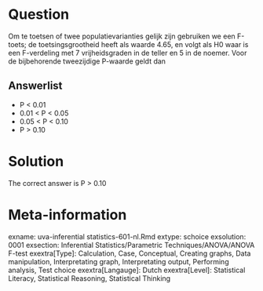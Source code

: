 Question
========

Om te toetsen of twee populatievarianties gelijk zijn gebruiken we een F-toets; de toetsingsgrootheid heeft als waarde 4.65, en volgt als H0 waar is een F-verdeling met 7 vrijheidsgraden in de teller en 5 in de noemer. Voor de bijbehorende tweezijdige P-waarde geldt dan 

Answerlist
----------
* P &lt; 0.01
* 0.01 &lt; P &lt; 0.05
* 0.05 &lt; P &lt; 0.10
* P &gt; 0.10

Solution
========

The correct answer is  P &gt; 0.10 

Meta-information
================
exname: uva-inferential statistics-601-nl.Rmd 
extype: schoice 
exsolution: 0001 
exsection: Inferential Statistics/Parametric Techniques/ANOVA/ANOVA F-test
exextra[Type]: Calculation, Case, Conceptual, Creating graphs, Data manipulation, Interpretating graph, Interpretating output, Performing analysis, Test choice 
exextra[Langauge]: Dutch 
exextra[Level]: Statistical Literacy, Statistical Reasoning, Statistical Thinking 
